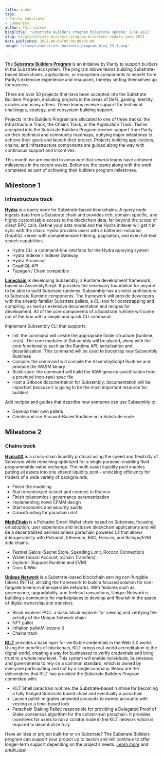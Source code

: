 ```yaml
---
title: index
tags:
- Parity Substrate
- Community
author: Phil Lucsok
blogTitle: 'Substrate Builders Program Milestone Update: June 2021'
slug: blog/substrate-builders-program-milestone-update-june-2021
date_published: 2021-06-09T00:00:00+02:00
image: "/images/substrate_builders_program_blog-23-1.png"

---
```

The [**Substrate Builders Program**](https://www.substrate.io/builders-program/) is an initiative by Parity to support builders in the Substrate ecosystem. The program allows teams building Substrate-based blockchains, applications, or ecosystem components to benefit from Parity’s extensive experience and resources, thereby setting themselves up for success.

There are over 50 projects that have been accepted into the Substrate Builders Program, including projects in the areas of DeFi, gaming, identity, oracles and many others. These teams receive support for technical challenges, strategy, and ecosystem building support.

Projects in the Builders Program are allocated to one of three tracks: the Infrastructure Track, the Chains Track, or the Application Track. Teams accepted into the Substrate Builders Program receive support from Parity on their technical and community roadmaps, outlying major milestones to achieve their goals and launch their project. Projects building applications, chains, and infrastructure components are guided along the way with continuous support and incentives.

This month we are excited to announce that several teams have achieved milestones in the recent weeks. Below are the teams along with the work completed as part of achieving their builders program milestones.

## Milestone 1

### Infrastructure track

[**Hydra**](https://www.joystream.org/hydra/) is a query node for Substrate-based blockchains. A query node ingests data from a Substrate chain and provides rich, domain-specific, and highly customizable access to the blockchain data, far beyond the scope of direct RPC calls. Define your data model and the Hydra indexer will get it in sync with the chain. Hydra provides users with a batteries-included GraphQL server with comprehensive filtering, pagination, and even full-text search capabilities.

* Hydra CLI: a command-line interface for the Hydra querying system
* Hydra Indexer / Indexer Gateway
* Hydra Processor
* GraphQL API
* Typegen / Chain compatible

[**Limechain**](https://limechain.tech/blog/limechain-develops-subsembly-a-substrate-alternative-supported-by-web3-foundation-grants/) is developing Subsembly, a Runtime development framework, based on AssemblyScript. It provides the necessary foundation for anyone to be able to build Substrate runtimes. Subsembly has a similar architecture to Substrate Runtime components. The framework will provide developers with the already familiar Substrate pallets, a CLI tool for bootstrapping and compiling, as well as extensive documentation and recipes for development. All of the core components of a Substrate runtime will come out of the box with a simple and quick CLI command.

Implement Subsembly CLI that supports:

* Init: the command will create the appropriate folder structure (runtime, tests). The core modules of Subsembly will be placed, along with the core functionality such as the Runtime API, serialisation and deserialisation. This command will be used to bootstrap new Subsembly Runtimes
* Compile: the command will compile the AssemblyScript Runtime and produce the WASM binary
* Build-spec: the command will build the RAW genesis specification from a provided (non-raw) spec file
* Host a Gitbook documentation for Subsembly: documentation will be important because it is going to be the most important resource for builders

Add recipes and guides that describe how someone can use Subsembly to:

* Develop their own pallets
* Create and run Account-Based Runtime on a Substrate node

## Milestone 2

### Chains track

[**HydraDX**](https://hydradx.io/) is a cross-chain liquidity protocol using the speed and flexibility of Substrate while remaining optimized for a single purpose: enabling fluid programmable value exchange. The multi-asset liquidity pool enables putting all assets into one shared liquidity pool – unlocking efficiency for traders of a wide variety of backgrounds.

* Finish the modeling
* Start incentivized testnet and connect to Rococo
* Finish tokenomics / governance parametrization
* Implementing novel CFMM design
* Start economic and security audits
* Crowdfunding for parachain slot

[**MathChain**](https://mathchain.org/en/) is a Polkadot Smart Wallet chain based on Substrate, focusing on adoption, user experience and inclusive blockchain applications and will be a decentralized permissionless parachain powered L2 that allows interoperability with Polkadot, Ethereum, BSC, Filecoin, and Rollups/EVM side chains.

* Testnet Galois (Secret Store, Spending Limit, Rococo Connection)
* Wallet (Social Account, xChain Transfers)
* Explorer (Support Runtime and EVM)
* Docs & Wiki

[**Unique Network**](https://unique.network/) is a Substrate-based blockchain serving non-fungible tokens (NFTs), utilizing the framework to build a focused solution for non-fungible tokens in interoperable networks. With features such as governance, upgradability, and feeless transactions, Unique Network is building a community for marketplaces to develop and flourish in the space of digital ownership and transfers.

* Block explorer POC: a basic block explorer for viewing and verifying the activity of the Unique Network chain
* NFT pallet
* Inflation palletMilestone 3
* Chains track

[**KILT**](https://www.kilt.io/) provides a base layer for verifiable credentials in the Web 3.0 world. Using the benefits of blockchain, KILT brings real-world accreditation to the digital world, creating a way for businesses to verify credentials and bring trust to a whole new level. This system will enable individuals, businesses and governments to rely on a common standard, which is owned by everyone participating and not by a single company. Below are the deliverables that KILT has provided the Substrate Builders Program committee with:

* KILT Shell parachain runtime: the Substrate-based runtime for becoming a fully fledged Substrate based chain and eventually a parachain
* Launch pallet: migrates unowned accounts to owned accounts with vesting or a time-based lock
* Parachain Staking Pallet: responsible for providing a Delegated Proof of Stake consensus algorithm for the collator-run parachain. It provides incentives for users to run a collator node in the KILT network which is required to decentralize fully

Have an idea or project built for or on Substrate? The Substrate Builders program can support your project up to launch and will continue to offer longer-term support depending on the project’s needs. [Learn more](https://www.substrate.io/builders-program/) and [apply now](https://docs.google.com/forms/d/e/1FAIpQLSfEYJE3X0RQs3Kucqthe4D8zyUcV1yEvyIw98L2X9_78b4BVA/viewform).